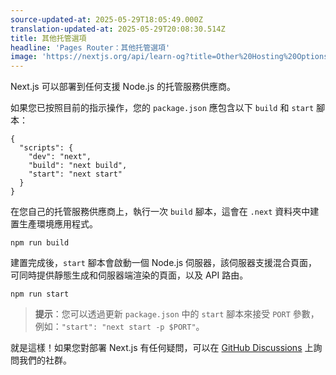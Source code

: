 ```yaml
---
source-updated-at: 2025-05-29T18:05:49.000Z
translation-updated-at: 2025-05-29T20:08:30.514Z
title: 其他托管選項
headline: 'Pages Router：其他托管選項'
image: 'https://nextjs.org/api/learn-og?title=Other%20Hosting%20Options&amp;chapter=46'
---
```


Next.js 可以部署到任何支援 Node.js 的托管服務供應商。

如果您已按照目前的指示操作，您的 `package.json` 應包含以下 `build` 和 `start` 腳本：

```
{
  "scripts": {
    "dev": "next",
    "build": "next build",
    "start": "next start"
  }
}
```

在您自己的托管服務供應商上，執行一次 `build` 腳本，這會在 `.next` 資料夾中建置生產環境應用程式。

```
npm run build
```

建置完成後，`start` 腳本會啟動一個 Node.js 伺服器，該伺服器支援混合頁面，可同時提供靜態生成和伺服器端渲染的頁面，以及 API 路由。

```
npm run start
```

> **提示**：您可以透過更新 `package.json` 中的 `start` 腳本來接受 `PORT` 參數，例如：`"start": "next start -p $PORT"`。

就是這樣！如果您對部署 Next.js 有任何疑問，可以在 [GitHub Discussions](https://github.com/vercel/next.js/discussions) 上詢問我們的社群。